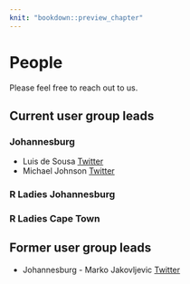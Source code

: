 ```yaml
---
knit: "bookdown::preview_chapter"
---
```

  
# People
Please feel free to reach out to us.

## Current user group leads
### Johannesburg
* Luis de Sousa [Twitter](https://twitter.com/luis_de_sousa)
* Michael Johnson [Twitter](https://twitter.com/Mikejohnsonza)

### R Ladies Johannesburg

### R Ladies Cape Town

## Former user group leads
* Johannesburg - Marko Jakovljevic [Twitter](https://twitter.com/MarchofReason)
